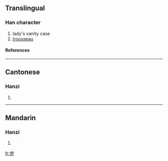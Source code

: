 {{see|奩}}

==Translingual==
===Han character===
{{Han char|rn=37|rad=大|as=04|sn=7|four=|canj=大尸大 (KSK)}}
# lady's vanity case
# [[trousseau]]
====References====
{{Han ref|kx=0250.161|hdz=10529.090|uh=5941|ud=22849}}
----
==Cantonese==
===Hanzi===
{{yue-hanzi|jyut=|y=lim4}}
# {{defn|Cantonese}}
----
==Mandarin==
===Hanzi===
{{cmn-hanzi|tra=奩|pin=[[dī]] (di1), [[lián]] (lian2)|wg=ti<sup>1</sup>, lien<sup>2</sup>}}
# {{defn|Mandarin}}

[[fr:奁]]
